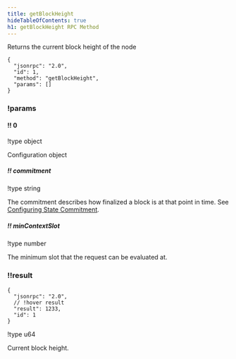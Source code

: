 ```yaml
---
title: getBlockHeight
hideTableOfContents: true
h1: getBlockHeight RPC Method
---
```


Returns the current block height of the node

<APIMethod>

```jsonc !!request with-client
{
  "jsonrpc": "2.0",
  "id": 1,
  "method": "getBlockHeight",
  "params": []
}
```

### !params

#### !! 0

!type object

Configuration object

##### !! commitment

!type string

The commitment describes how finalized a block is at that point in time. See
[Configuring State Commitment](/docs/rpc#configuring-state-commitment).

##### !! minContextSlot

!type number

The minimum slot that the request can be evaluated at.

### !!result

```jsonc !response
{
  "jsonrpc": "2.0",
  // !hover result
  "result": 1233,
  "id": 1
}
```

!type u64

Current block height.

</APIMethod>
